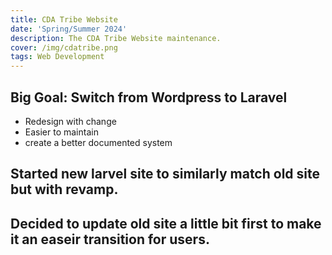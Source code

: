 ```yaml
---
title: CDA Tribe Website
date: 'Spring/Summer 2024'
description: The CDA Tribe Website maintenance. 
cover: /img/cdatribe.png
tags: Web Development
---
```


## Big Goal: Switch from Wordpress to Laravel 

- Redesign with change 
- Easier to maintain
- create a better documented system

## Started new larvel site to similarly match old site but with revamp. 

## Decided to update old site a little bit first to make it an easeir transition for users.

